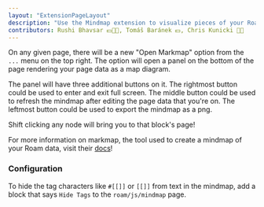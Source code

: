 ```yaml
---
layout: "ExtensionPageLayout"
description: "Use the Mindmap extension to visualize pieces of your Roam graph as a mindmap."
contributors: Rushi Bhavsar 💵📓🤔, Tomáš Baránek 💵, Chris Kunicki 📓🤔
---
```


On any given page, there will be a new "Open Markmap" option from the `...` menu on the top right. The option will open a panel on the bottom of the page rendering your page data as a map diagram.

The panel will have three additional buttons on it. The rightmost button could be used to enter and exit full screen. The middle button could be used to refresh the mindmap after editing the page data that you're on. The leftmost button could be used to export the mindmap as a png.

Shift clicking any node will bring you to that block's page!

For more information on markmap, the tool used to create a mindmap of your Roam data, visit their [docs](https://markmap.js.org/docs#what-is-markmap)!

### Configuration

To hide the tag characters like `#[[]]` or `[[]]` from text in the mindmap, add a block that says `Hide Tags` to the `roam/js/mindmap` page.
